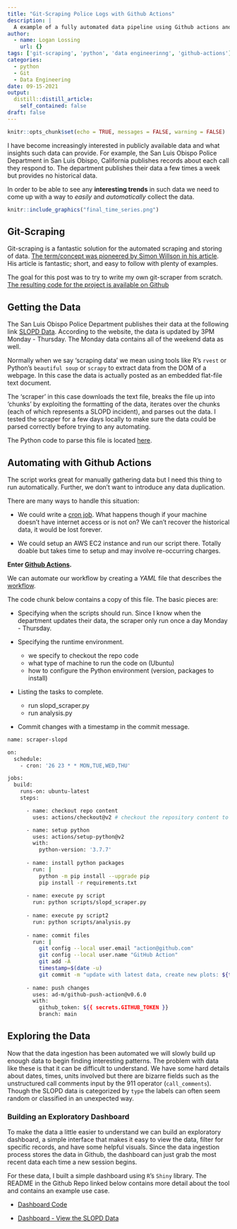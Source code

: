 ```yaml
---
title: "Git-Scraping Police Logs with Github Actions"
description: |
  A example of a fully automated data pipeline using Github actions and Python to build an interesting data set over time.
author:
  - name: Logan Lossing
    url: {}
tags: ['git-scraping', 'python', 'data engineerinng', 'github-actions']
categories:
  - python
  - Git
  - Data Engineering
date: 09-15-2021
output:
  distill::distill_article:
    self_contained: false
draft: false
---
```



```r
knitr::opts_chunk$set(echo = TRUE, messages = FALSE, warning = FALSE)
```


I have become increasingly interested in publicly available data and what insights such data can provide. 
For example, the San Luis Obispo Police Department in San Luis Obispo, California publishes records about each call they respond to. 
The department publishes their data a few times a week but provides no 
historical data. 

In order to be able to see any 
**interesting trends**
in such data we need to come up with a way to *easily* and
*automatically* collect the data.

```r
knitr::include_graphics("final_time_series.png")
```


## Git-Scraping

Git-scraping is a fantastic solution for the automated scraping and storing
of data. [The term/concept was pioneered by Simon Willson in his article ](https://simonwillison.net/2020/Oct/9/git-scraping/). His article is fantastic; short, and easy to follow with plenty of examples.

The goal for this post was to try to write my own git-scraper from scratch. 
[The resulting code for the project is available on Github](https://github.com/nagol/SLOPD_data)

## Getting the Data

The San Luis Obispo Police Department publishes their data at the following link
[SLOPD Data](https://www.slocity.org/government/department-directory/police-department/police-log). According to the website, the data is updated by 3PM Monday - Thursday. The Monday data contains all of the weekend data as well.

Normally when we say 'scraping data' we mean using tools like R's `rvest` or
Python's `beautiful soup` or `scrapy` to extract data from the DOM of a webpage. 
In this case the data is actually posted as an embedded flat-file text document.

The 'scraper' in this case downloads the text file, breaks the file up into
'chunks' by exploiting the formatting of the data, iterates over the chunks
(each of which represents a SLOPD incident), and parses out the data. I tested
the scraper for a few days locally to make sure the data could be parsed correctly 
before trying to any automating. 

The Python code to parse this file is located [here](https://github.com/nagol/SLOPD_data/blob/main/scripts/slopd_scraper.py). 


## Automating with Github Actions

The script works great for manually gathering data but I need this thing to run
automatically. Further, we don't want to introduce any data duplication.

There are many ways to handle this situation: 

+ We could write a [cron job](https://en.wikipedia.org/wiki/Cron). What happens
though if your machine doesn't have internet access or is not on? We can't recover
the historical data, it would be lost forever.

+ We could setup an AWS EC2 instance and run our script there. Totally doable
but takes time to setup and may involve re-occurring charges.

**Enter [Github Actions](https://docs.github.com/en/actions).**

We can automate
our workflow by creating a *YAML* file that describes the
[workflow](https://github.com/nagol/SLOPD_data/blob/main/.github/workflows/main.yml).

The code chunk below contains a copy of this file. The basic pieces are:

+ Specifying when the scripts should run. Since I know when the department
updates their data, the scraper only run once a day Monday - Thursday.

+ Specifying the runtime environment. 
  + we specify to checkout the repo code
  + what type of machine to run the code on (Ubuntu)
  + how to configure the Python environment (version, packages to install)
  
+ Listing the tasks to complete.
  + run slopd_scraper.py
  + run analysis.py
  
+ Commit changes with a timestamp in the commit message.


```bash

name: scraper-slopd

on:
  schedule:
    - cron: '26 23 * * MON,TUE,WED,THU'

jobs:
  build:
    runs-on: ubuntu-latest
    steps:

      - name: checkout repo content
        uses: actions/checkout@v2 # checkout the repository content to github runner

      - name: setup python
        uses: actions/setup-python@v2
        with:
          python-version: '3.7.7'
          
      - name: install python packages
        run: |
          python -m pip install --upgrade pip
          pip install -r requirements.txt
          
      - name: execute py script
        run: python scripts/slopd_scraper.py
        
      - name: execute py script2
        run: python scripts/analysis.py
          
      - name: commit files
        run: |
          git config --local user.email "action@github.com"
          git config --local user.name "GitHub Action"
          git add -A
          timestamp=$(date -u)
          git commit -m "update with latest data, create new plots: ${timestamp}" || exit 0
          
      - name: push changes
        uses: ad-m/github-push-action@v0.6.0
        with:
          github_token: ${{ secrets.GITHUB_TOKEN }}
          branch: main

```


## Exploring the Data

Now that the data ingestion has been automated we will slowly build up enough
data to begin finding interesting patterns. The problem with data like these
is that it can be difficult to understand. We have some hard details about dates,
times, units involved but there are bizarre fields such as the 
unstructured call comments input by the 911 operator (`call_comments`). 
Though the SLOPD data is categorized by `type` the labels can often seem 
random or classified in an unexpected way.

### Building an Exploratory Dashboard

To make the data a little easier to understand we can
build an exploratory dashboard, a simple interface that makes it easy to view
the data, filter for specific records, and have some helpful visuals.
Since the data ingestion process stores the data in Github, the dashboard can
just grab the most recent data each time a new session begins.

For these data, I built a simple dashboard using `R`'s `Shiny` library. The README
in the Github Repo linked below contains more detail about the tool and contains
an example use case.

+ [Dashboard Code](https://github.com/nagol/SLOPD_activity)

+ [Dashboard - View the SLOPD Data](https://logan-lossing.shinyapps.io/slopd_activity/)




